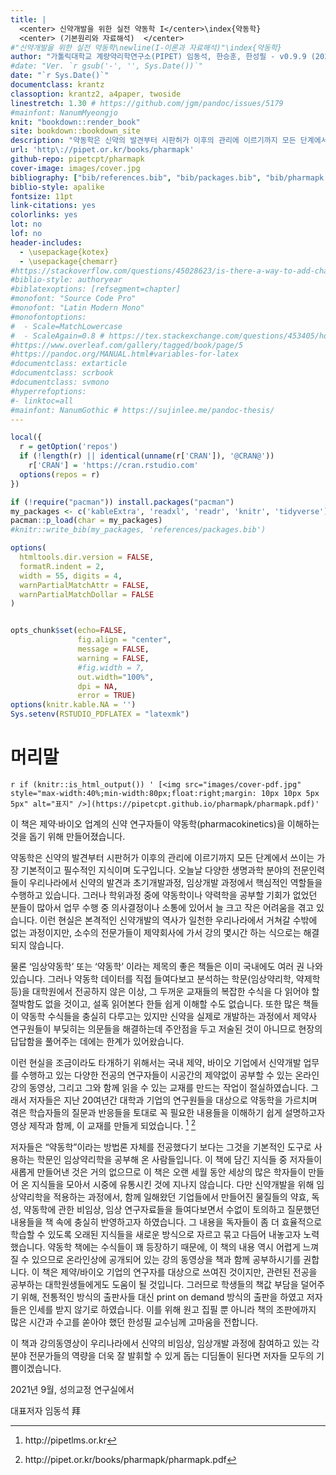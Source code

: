 ```yaml
--- 
title: |
  <center> 신약개발을 위한 실전 약동학 I</center>\index{약동학}
  <center> (기본원리와 자료해석)  </center>
#"신약개발을 위한 실전 약동학\newline(I-이론과 자료해석)"\index{약동학}
author: "가톨릭대학교 계량약리학연구소(PIPET) 임동석, 한승훈, 한성필 - v0.9.9 (2021-09-15)"
#date: "Ver. `r gsub('-', '', Sys.Date())`"
date: "`r Sys.Date()`"
documentclass: krantz
classoption: krantz2, a4paper, twoside
linestretch: 1.30 # https://github.com/jgm/pandoc/issues/5179
#mainfont: NanumMyeongjo
knit: "bookdown::render_book"
site: bookdown::bookdown_site
description: "약동학은 신약의 발견부터 시판허가 이후의 관리에 이르기까지 모든 단계에서 쓰이는 가장 기본적이고 필수적인 지식이며 도구입니다. 저자들은 지난 20여년간 대학과 기업의 연구원들을 대상으로 약동학을 가르치며 겪은 학습자들의 질문과 반응들을 토대로 꼭 필요한 내용들을 이해하기 쉽게 설명하고자 영상 제작과 함께, 이 교재를 만들게 되었습니다. 약동학 책이라면 흔히 떠올리는, 맥락을 알 수 없는 미분방정식들로 가득 찬 책이 아니라, 학위과정 중에 약동학을 공부할 기회가 없었던 제약/바이오 연구자 분들도 정독하면 이해할 수 있는 책이 될 수 있도록 꼭 필요한만큼의 수식들만 넣었습니다. 대신 약동학 파라미터들 각자의 의미와 해석, 자칫하면 오해하거나 혼동하기 쉬워서 주의할 측면 등을 독자들을 위해 드러내고자 하였습니다."
url: 'http\://pipet.or.kr/books/pharmapk'
github-repo: pipetcpt/pharmapk
cover-image: images/cover.jpg
bibliography: ["bib/references.bib", "bib/packages.bib", "bib/pharmapk.bib"]
biblio-style: apalike
fontsize: 11pt
link-citations: yes
colorlinks: yes
lot: no
lof: no
header-includes:
  - \usepackage{kotex} 
  - \usepackage{chemarr}
#https://stackoverflow.com/questions/45028623/is-there-a-way-to-add-chapter-bibliographies-using-bookdown
#biblio-style: authoryear
#biblatexoptions: [refsegment=chapter]
#monofont: "Source Code Pro"
#monofont: "Latin Modern Mono"
#monofontoptions:
#  - Scale=MatchLowercase
#  - ScaleAgain=0.8 # https://tex.stackexchange.com/questions/453405/how-can-i-scale-mono-font-to-90-of-matchlowercase
#https://www.overleaf.com/gallery/tagged/book/page/5
#https://pandoc.org/MANUAL.html#variables-for-latex
#documentclass: extarticle
#documentclass: scrbook
#documentclass: svmono
#hyperrefoptions:
#- linktoc=all
#mainfont: NanumGothic # https://sujinlee.me/pandoc-thesis/
---
```


```r
local({
  r = getOption('repos')
  if (!length(r) || identical(unname(r['CRAN']), '@CRAN@'))
    r['CRAN'] = 'https://cran.rstudio.com' 
  options(repos = r)
})

if (!require("pacman")) install.packages("pacman")
my_packages <- c('kableExtra', 'readxl', 'readr', 'knitr', 'tidyverse')
pacman::p_load(char = my_packages)
#knitr::write_bib(my_packages, 'references/packages.bib')

options(
  htmltools.dir.version = FALSE, 
  formatR.indent = 2,
  width = 55, digits = 4, 
  warnPartialMatchAttr = FALSE, 
  warnPartialMatchDollar = FALSE
)


opts_chunk$set(echo=FALSE, 
               fig.align = "center",
               message = FALSE, 
               warning = FALSE,
               #fig.width = 7,
               out.width="100%", 
               dpi = NA,
               error = TRUE)
options(knitr.kable.NA = '')
Sys.setenv(RSTUDIO_PDFLATEX = "latexmk")
```

# 머리말 {-}

`r if (knitr::is_html_output()) ' [<img src="images/cover-pdf.jpg" style="max-width:40%;min-width:80px;float:right;margin: 10px 10px 5px 5px" alt="표지" />](https://pipetcpt.github.io/pharmapk/pharmapk.pdf)'`

\normalsize

이 책은 제약·바이오 업계의 신약 연구자들이 약동학(pharmacokinetics)을 이해하는 것을 돕기 위해 만들어졌습니다.\index{약동학}

\index{약동학}\index{약동학}\index{약력학} \index{임상개발} \index{의사결정}
약동학은 신약의 발견부터 시판허가 이후의 관리에 이르기까지 모든 단계에서 쓰이는 가장 기본적이고 필수적인 지식이며 도구입니다. 
오늘날 다양한 생명과학 분야의 전문인력들이 우리나라에서 신약의 발견과 초기개발과정, 임상개발 과정에서 핵심적인 역할들을 수행하고 있습니다. 
그러나 학위과정 중에 약동학이나 약력학을 공부할 기회가 없었던 분들이 많아서 업무 수행 중 의사결정이나 소통에 있어서 늘 크고 작은 어려움을 겪고 있습니다. 
이런 현실은 본격적인 신약개발의 역사가 일천한 우리나라에서 거쳐갈 수밖에 없는 과정이지만, 소수의 전문가들이 제약회사에 가서 강의 몇시간 하는 식으로는 해결되지 않습니다.

물론 '임상약동학' 또는 '약동학' 이라는 제목의 좋은 책들은 이미 국내에도\index{약동학}
여러 권 나와 있습니다. 그러나 약동학 데이터를 직접 들여다보고 분석하는\index{약동학}
학문(임상약리학, 약제학 등)을 대학원에서 전공하지 않은 이상, 그 두꺼운 교재들의 복잡한 수식을 다 읽어야 할 절박함도 없을 것이고, 설혹 읽어본다
한들 쉽게 이해할 수도 없습니다. 
또한 많은 책들이 약동학 수식들을 충실히\index{약동학}
다루고는 있지만 신약을 실제로 개발하는 과정에서 제약사 연구원들이 부딪히는 의문들을 해결하는데 주안점을 두고 저술된 것이 아니므로 현장의 답답함을 풀어주는 데에는 한계가 있어왔습니다.

이런 현실을 조금이라도 타개하기 위해서는 국내 제약, 바이오 기업에서 신약개발 업무를 수행하고 있는 다양한 전공의 연구자들이 시공간의 제약없이 공부할 수 있는 온라인 강의 동영상, 그리고 그와 함께 읽을 수 있는 교재를 만드는 작업이 절실하였습니다. 
그래서 저자들은 지난 20여년간 대학과 기업의 연구원들을 대상으로 약동학을 가르치며 겪은 학습자들의 질문과 반응들을 토대로 꼭 필요한 내용들을 이해하기 쉽게 설명하고자 영상 제작과 함께, 이 교재를 만들게 되었습니다. ^[http://pipetlms.or.kr] ^[http://pipet.or.kr/books/pharmapk/pharmapk.pdf]

저자들은 "약동학"이라는 방법론 자체를 전공했다기 보다는 그것을 기본적인\index{약동학}
도구로 사용하는 학문인 임상약리학을 공부해 온 사람들입니다. 이 책에 담긴
지식들 중 저자들이 새롭게 만들어낸 것은 거의 없으므로 이 책은 오랜 세월
동안 세상의 많은 학자들이 만들어 온 지식들을 모아서 시중에 유통시킨 것에
지나지 않습니다. 다만 신약개발을 위해 임상약리학을 적용하는 과정에서,
함께 일해왔던 기업들에서 만들어진 물질들의 약효, 독성, 약동학에 관한\index{약동학}
비임상, 임상 연구자료들을 들여다보면서 수없이 토의하고 질문했던 내용들을
책 속에 충실히 반영하고자 하였습니다. 그 내용을 독자들이 좀 더
효율적으로 학습할 수 있도록 오래된 지식들을 새로운 방식으로 자르고 묶고
다듬어 내놓고자 노력했습니다. 약동학 책에는 수식들이 꽤 등장하기 때문에, 이 책의 내용 역시 어렵게 느껴질 수 있으므로 온라인상에 공개되어 있는 강의 동영상을 책과 함께 공부하시기를 권합니다. 
이 책은 제약/바이오 기업의 연구자를 대상으로 쓰여진 것이지만, 관련된 전공을 공부하는 대학원생들에게도 도움이 될 것입니다.
그러므로 학생들의 책값 부담을 덜어주기 위해, 전통적인 방식의 출판사들 대신 print on demand 방식의 출판을 하였고 저자들은 인세를 받지 않기로 하였습니다.
이를 위해 원고 집필 뿐 아니라 책의 조판에까지 많은 시간과 수고를 쏟아야 했던 한성필 교수님께 고마움을 전합니다. 

이 책과 강의동영상이 우리나라에서 신약의 비임상, 임상개발 과정에 참여하고 있는 각 분야 전문가들의 역량을 더욱 잘 발휘할 수 있게 돕는 디딤돌이 된다면 저자들 모두의 기쁨이겠습니다.
\index{임상개발}

<!--
```r
include_graphics("images/preface.pdf")
```
-->

\hfill 2021년 9월, 성의교정 연구실에서

\hfill 대표저자 임동석 拜

\normalsize

\mainmatter

